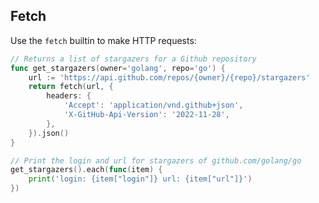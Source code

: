 ## Fetch

Use the `fetch` builtin to make HTTP requests:

```go
// Returns a list of stargazers for a Github repository
func get_stargazers(owner='golang', repo='go') {
    url := 'https://api.github.com/repos/{owner}/{repo}/stargazers'
    return fetch(url, {
        headers: {
            'Accept': 'application/vnd.github+json',
            'X-GitHub-Api-Version': '2022-11-28',
        },
    }).json()
}

// Print the login and url for stargazers of github.com/golang/go
get_stargazers().each(func(item) {
    print('login: {item["login"]} url: {item["url"]}')
})
```
